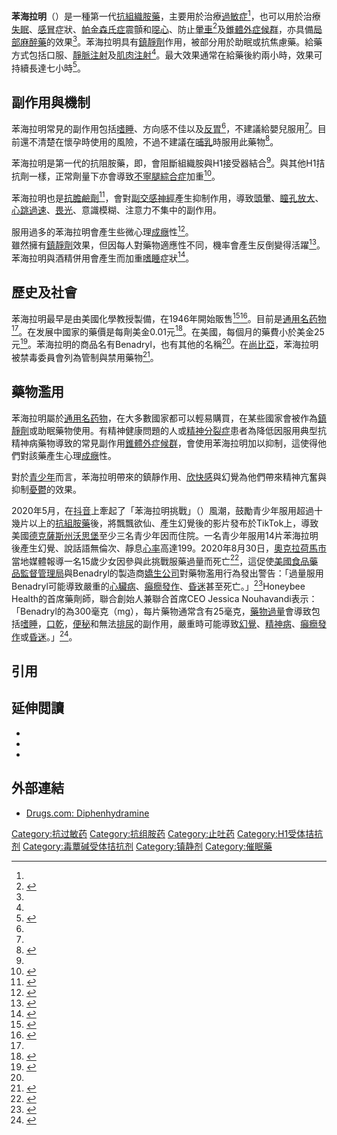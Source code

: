 {{expand|time=2015-10-05T06:22:49+00:00}}
{{medical}}
{{Drugbox
| Verifiedfields = changed
| Watchedfields = changed
| verifiedrevid = 460791686
| IUPAC_name = 2-(diphenylmethoxy)-''N'',''N''-dimethylethanamine
| image = Diphenhydramine 2D skeletal.svg
| image2 = Diphenhydramine 3D ball.png
<!--Clinical data-->
| tradename = [[Benadryl|Benadryl]], [[Unisom|Unisom]], [[Sominex|Sominex]], ZzzQuil
| Drugs.com = {{drugs.com|monograph|diphenhydramine-hydrochloride}}
| MedlinePlus = a682539
| pregnancy_AU = A
| pregnancy_US = B
| legal_AU = S2
| legal_US = [[OTC|OTC]]
| routes_of_administration = 口服、[[肌注|肌注]]、[[静注|静注]]等
| dependency_liability = 极低
<!--Pharmacokinetic data-->
| bioavailability = 40–60%<ref name="pmid2866055">{{cite journal | author = Paton DM, Webster DR | title = Clinical pharmacokinetics of H1-receptor antagonists (the antihistamines) | journal = Clin. Pharmacokinet. | volume = 10 | issue = 6 | pages = 477–97 | year = 1985 | pmid = 2866055 | doi = 10.2165/00003088-198510060-00002 }}</ref>
| protein_bound = 98–99%
| metabolism = 多种[[细胞色素P450|细胞色素P450]]肝酶: [[CYP2D6|CYP2D6]] (80%), [[CYP3A4|CYP3A4]] (10%)<ref>{{cite web | author =  | title = Showing Diphenhydramine (DB01075) | url = http://www.drugbank.ca/drugs/DB01075 | publisher = DrugBank | accessdate = 5 September 2009 | archive-date = 2019-04-20 | archive-url = https://web.archive.org/web/20190420130327/https://www.drugbank.ca/drugs/DB01075 | dead-url = no }}</ref>
| elimination_half-life = 7 小时(儿童)<ref name="pmid2391399">{{cite journal | author = Simons KJ, Watson WT, Martin TJ, Chen XY, Simons FE | title = Diphenhydramine: pharmacokinetics and pharmacodynamics in elderly adults, young adults, and children | url = https://archive.org/details/sim_journal-of-clinical-pharmacology_1990-07_30_7/page/665 | journal = J. Clin. Pharmacol. | volume = 30 | issue = 7 | pages = 665–71 |date=July 1990 | pmid = 2391399 | doi = 10.1002/j.1552-4604.1990.tb01871.x }}</ref><br />12 小时(成人)<ref name="pmid2391399" /><br />17 小时(老年)<ref name="pmid2391399" />
| excretion = 94%经尿液，6%经粪便<ref name="pmid3962845">{{cite journal | author = Garnett WR | title = Diphenhydramine | journal = Am. Pharm. | volume = NS26 | issue = 2 | pages = 35–40 |date=February 1986 | pmid = 3962845 | doi = }}</ref>
<!--Identifiers-->
| CAS_number_Ref = {{cascite|correct|??}}
| CAS_number = 58-73-1
| ATC_prefix = D04
| ATC_suffix = AA32
| ATC_supplemental =  {{ATC|D04|AA33}}, {{ATC|R06|AA02}}
| PubChem = 3100
| IUPHAR_ligand = 1224
| DrugBank_Ref = {{drugbankcite|correct|drugbank}}
| DrugBank = DB01075
| ChemSpiderID_Ref = {{chemspidercite|correct|chemspider}}
| ChemSpiderID = 2989
| UNII_Ref = {{fdacite|correct|FDA}}
| UNII = 8GTS82S83M
| KEGG_Ref = {{keggcite|changed|kegg}}
| KEGG = D00669
| ChEBI_Ref = {{ebicite|correct|EBI}}
| ChEBI = 4636
| ChEMBL_Ref = {{ebicite|correct|EBI}}
| ChEMBL = 657
<!--Chemical data-->
| C=17 | H=21 | N=1 | O=1
| molecular_weight = 255.355 g/mol
| smiles = O(CCN(C)C)C(c1ccccc1)c2ccccc2
| InChI = 1/C17H21NO/c1-18(2)13-14-19-17(15-9-5-3-6-10-15)16-11-7-4-8-12-16/h3-12,17H,13-14H2,1-2H3
| StdInChI_Ref = {{stdinchicite|correct|chemspider}}
| StdInChI = 1S/C17H21NO/c1-18(2)13-14-19-17(15-9-5-3-6-10-15)16-11-7-4-8-12-16/h3-12,17H,13-14H2,1-2H3
| StdInChIKey_Ref = {{stdinchicite|correct|chemspider}}
| StdInChIKey = ZZVUWRFHKOJYTH-UHFFFAOYSA-N
}}

<!-- 定義及醫療用途 -->
'''苯海拉明'''（{{lang-en|'''Diphenhydramine'''}}）是一種第一代[[抗組織胺藥|抗組織胺藥]]，主要用於治療[[過敏|過敏症]]<ref name=AHSP2016/>，也可以用於治療[[失眠|失眠]]、[[感冒|感冒]]症狀、[[帕金森氏症|帕金森氏症]]震顫和[[噁心|噁心]]、防止[[暈車|暈車]]<ref>{{cite web |author1=Flake ZA, Scalley RD, Bailey AG (March 2004) |title=Practical Selection of Antiemetics |url=https://www.aafp.org/afp/2004/0301/p1169.html |website=American Family Physician |access-date=2020-09-26 |archive-date=2019-04-20 |archive-url=https://web.archive.org/web/20190420130333/https://www.aafp.org/afp/2004/0301/p1169.html |dead-url=no }}</ref>及[[錐體外症候群|錐體外症候群]]，亦具備[[局部麻醉藥|局部麻醉藥]]的效果<ref name=AHSP2016/>。苯海拉明具有[[鎮靜劑|鎮靜劑]]作用，被部分用於助眠或抗焦慮藥。給藥方式包括口服、[[靜脈注射|靜脈注射]]及[[肌肉注射|肌肉注射]]<ref name=AHSP2016/>。最大效果通常在給藥後約兩小時，效果可持續長達七小時<ref name=AHSP2016>{{cite web|title=Diphenhydramine Hydrochloride|url=https://www.drugs.com/monograph/diphenhydramine-hydrochloride.html|website=Drugs.com|publisher=American Society of Health-System Pharmacists|accessdate=28 September 2016|date=6 September 2016|deadurl=no|archive-url=https://web.archive.org/web/20160915002404/https://www.drugs.com/monograph/diphenhydramine-hydrochloride.html|archivedate=15 September 2016}}</ref>。<br />

==副作用與機制==
苯海拉明常見的副作用包括[[嗜睡|嗜睡]]、方向感不佳以及[[反胃|反胃]]<ref name=AHSP2016/>，不建議給嬰兒服用<ref name=AHSP2016/>。目前還不清楚在懷孕時使用的風險，不過不建議在[[哺乳|哺乳]]時服用此藥物<ref>{{cite web|title=Diphenhydramine Pregnancy and Breastfeeding Warnings|url=https://www.drugs.com/pregnancy/diphenhydramine.html|website=Drugs.com|accessdate=28 September 2016|deadurl=no|archive-url=https://web.archive.org/web/20161002114958/https://www.drugs.com/pregnancy/diphenhydramine.html|archivedate=2 October 2016}}</ref>。

苯海拉明是第一代的抗阻胺藥，即{{le|H1拮抗劑|H1 antihistamine}}，會阻斷組織胺與H1接受器結合<ref name=AHSP2016/>。與其他H1拮抗劑一樣，正常劑量下亦會導致[[不寧腿綜合症|不寧腿綜合症]]加重<ref>{{cite web |title=Restless Legs Syndrome Fact Sheet |url=https://www.ninds.nih.gov/disorders/patient-caregiver-education/fact-sheets/restless-legs-syndrome-fact-sheet |website=National Institute of Neurological Disorders and Stroke |access-date=2020-09-26 |archive-date=2017-07-28 |archive-url=https://web.archive.org/web/20170728021833/https://www.ninds.nih.gov/Disorders/Patient-Caregiver-Education/Fact-Sheets/Restless-Legs-Syndrome-Fact-Sheet |dead-url=no }}</ref>。

苯海拉明也是[[抗膽鹼劑|抗膽鹼劑]]<ref>{{cite book|last1=Ayd|first1=Frank J.|title=Lexicon of Psychiatry, Neurology, and the Neurosciences|date=2000|publisher=Lippincott Williams & Wilkins|isbn=978-0-7817-2468-5 | page = 332 | url = https://books.google.ca/books?id=ea_QVG2BFy8C&pg=PA332  | deadurl = no | archive-url = https://web.archive.org/web/20170908214041/https://books.google.ca/books?id=ea_QVG2BFy8C&pg=PA332 | archive-date = 8 September 2017}}</ref>，會對[[副交感神經|副交感神經]]產生抑制作用，導致[[頭暈|頭暈]]、[[瞳孔放大|瞳孔放大]]、[[心跳過速|心跳過速]]、[[畏光|畏光]]、意識模糊、注意力不集中的副作用。

服用過多的苯海拉明會產生些微心理[[成癮|成癮]]性<ref>{{cite web |author1=Monson K，Schoenstadt A |title=Benadryl Addiction |url=http://allergies.emedtv.com/benadryl/benadryl-addiction.html |website=eMedTV |accessdate=2014-01-04 |archive-date=2014-01-04 |archive-url=https://web.archive.org/web/20140104053402/http://allergies.emedtv.com/benadryl/benadryl-addiction.html |dead-url=no }}</ref>。<br />雖然擁有[[鎮靜劑|鎮靜劑]]效果，但因每人對藥物適應性不同，機率會產生{{le|異常反應|Paradoxical reaction}}反倒變得活躍<ref>{{cite web |author1=Wendy S.Swanson |title=If It Were My Child: No Benadryl For The Plane |url=https://seattlemamadoc.seattlechildrens.org/if-it-were-my-child-no-benadryl-for-the-plane/ |website=Seattle Children's |accessdate=NOVEMBER 24, 2009 |archive-date=2021-02-25 |archive-url=https://web.archive.org/web/20210225070641/https://seattlemamadoc.seattlechildrens.org/if-it-were-my-child-no-benadryl-for-the-plane/ |dead-url=no }}</ref>。<br />
苯海拉明與酒精併用會產生{{le|药物相互作用|Interaction}}而加重[[嗜睡|嗜睡]]症狀<ref>{{cite web |title=Diphenhydramine and Alcohol / Food Interactions |url=https://www.drugs.com/food-interactions/diphenhydramine.html |website=Drugs.com |access-date=2020-09-26 |archive-date=2013-02-17 |archive-url=https://web.archive.org/web/20130217152320/http://www.drugs.com/food-interactions/diphenhydramine.html |dead-url=no }}</ref>。

==歷史及社會==
苯海拉明最早是由美國化學教授{{le|George Rieveschl|George Rieveschl}}製備，在1946年開始販售<ref>{{cite book|last1=Dörwald|first1=Florencio Zaragoza|title=Lead Optimization for Medicinal Chemists: Pharmacokinetic Properties of Functional Groups and Organic Compounds |date = 2013 | publisher = John Wiley & Sons | isbn = 978-3-527-64565-7 | page = 225 | url = https://books.google.ca/books?id=YTeY9ZEfNccC&pg=PA225 | deadurl = no | archive-url=https://web.archive.org/web/20161002085621/https://books.google.ca/books?id=YTeY9ZEfNccC&pg=PA225|archivedate=2 October 2016}}</ref><ref>{{cite web|title=Benadryl|url=http://ohiohistorycentral.org/w/Benadryl?rec=2591|website=Ohio History Central|accessdate=28 September 2016|deadurl=no|archive-url=https://web.archive.org/web/20161017192649/http://ohiohistorycentral.org/w/Benadryl?rec=2591|archivedate=17 October 2016}}</ref>。目前是[[通用名药物|通用名药物]]<ref name=AHSP2016/>。在发展中國家的藥價是每劑美金0.01元<ref>{{cite web|title=Diphenhydramine|url=http://mshpriceguide.org/en/single-drug-information/?DMFId=273&searchYear=2014|website=International Drug Price Indicator Guide|accessdate=28 September 2016|archive-date=2020-09-27|archive-url=https://web.archive.org/web/20200927162514/https://mshpriceguide.org/en/single-drug-information/?DMFId=273&searchYear=2014|dead-url=no}}</ref>。在美國，每個月的藥費小於美金25元<ref name=Ric2015>{{cite book|last1=Hamilton|first1=Richart|title=Tarascon Pocket Pharmacopoeia 2015 Deluxe Lab-Coat Edition|date=2015|publisher=Jones & Bartlett Learning|isbn=978-1-284-05756-0|page=240}}</ref>。苯海拉明的商品名有Benadryl，也有其他的名稱<ref name=AHSP2016/>。在[[尚比亞|尚比亞]]，苯海拉明被禁毒委員會列為管制與禁用藥物<ref>{{cite web |title="List of prohibited and controlled drugs according to chapter 96 of the laws of Zambia" |url=https://web.archive.org/web/20131116010729/http://www.gctrips.org/documents/IllegaldrugsinZambia.docx |website=The Drug Enforcement Commission ZAMBIA}}</ref>。

==藥物濫用==
苯海拉明屬於[[通用名药物|通用名药物]]，在大多數國家都可以輕易購買，在某些國家會被作為[[鎮靜劑|鎮靜劑]]或助眠藥物使用。有精神健康問題的人或[[精神分裂症|精神分裂症]]患者為降低因服用典型抗精神病藥物導致的常見副作用[[錐體外症候群|錐體外症候群]]，會使用苯海拉明加以抑制，這使得他們對該藥產生心理[[成癮|成癮]]性。

對於[[青少年|青少年]]而言，苯海拉明帶來的鎮靜作用、[[欣快感|欣快感]]與幻覺為他們帶來精神亢奮與抑制[[憂鬱|憂鬱]]的效果。

2020年5月，在[[抖音|抖音]]上牽起了「苯海拉明挑戰」（{{lang-en|'''Benadryl Challenge'''}}）風潮，鼓勵青少年服用超過十幾片以上的[[抗組胺藥|抗組胺藥]]後，將飄飄欲仙、產生幻覺後的影片發布於TikTok上，導致美國[[德克薩斯州|德克薩斯州]][[沃思堡|沃思堡]]至少三名青少年因而住院。一名青少年服用14片苯海拉明後產生幻覺、說話語無倫次、靜息[[心率|心率]]高達199。2020年8月30日，[[奧克拉荷馬市|奧克拉荷馬市]]當地媒體{{le|WKRG-TV}}報導一名15歲少女因參與此挑戰服藥過量而死亡<ref>{{cite news |author1=Cassandra Sweetman (KFOR) and Nexstar Media Wire |title=Dangerous ‘Benadryl Challenge’ on TikTok blamed for death of Oklahoma teen |url=https://www.wkrg.com/news/dangerous-benadryl-challenge-on-tiktok-blamed-for-death-of-oklahoma-teen/#link=%7B%22role%22:%22standard%22,%22href%22:%22https://www.wkrg.com/news/dangerous-benadryl-challenge-on-tiktok-blamed-for-death-of-oklahoma-teen/%22,%22target%22:%22_blank%22,%22absolute%22:%22%22,%22linkText%22:%22report.%22%7D |work=WKRG-TV |date=2020-08-31 |accessdate=2020-09-26 |archive-date=2021-02-11 |archive-url=https://web.archive.org/web/20210211040918/https://www.wkrg.com/news/dangerous-benadryl-challenge-on-tiktok-blamed-for-death-of-oklahoma-teen/#link=%7B%22role%22:%22standard%22,%22href%22:%22https://www.wkrg.com/news/dangerous-benadryl-challenge-on-tiktok-blamed-for-death-of-oklahoma-teen/%22,%22target%22:%22_blank%22,%22absolute%22:%22%22,%22linkText%22:%22report.%22%7D |dead-url=no }}</ref>，這促使[[美國食品藥品監督管理局|美國食品藥品監督管理局]]與Benadryl的製造商[[嬌生公司|嬌生公司]]對藥物濫用行為發出警告：「過量服用Benadryl可能導致嚴重的[[心臟病|心臟病]]、[[癲癇發作|癲癇發作]]、[[昏迷|昏迷]]甚至死亡。」<ref>{{cite news |author1=Dalvin Brown |title='Benadryl Challenge' on TikTok can cause 'serious problems,' the FDA warns |url=https://www.usatoday.com/story/money/2020/09/25/tiktoks-benadryl-challenge-can-cause-serious-problems-fda-warns/3528974001/ |work=USA Today |date=2020-09-25 |accessdate=2020-09-26 |archive-date=2020-11-18 |archive-url=https://web.archive.org/web/20201118084548/https://www.usatoday.com/story/money/2020/09/25/tiktoks-benadryl-challenge-can-cause-serious-problems-fda-warns/3528974001/ |dead-url=no }}</ref>Honeybee Health的首席藥劑師，聯合創始人兼聯合首席CEO Jessica Nouhavandi表示：「Benadryl的{{le|每日最高劑量|maximum daily dose}}為300毫克（mg），每片藥物通常含有25毫克，[[藥物過量|藥物過量]]會導致包括[[嗜睡|嗜睡]]，[[口乾|口乾]]，[[便秘|便秘]]和無法[[排尿|排尿]]的副作用，嚴重時可能導致[[幻覺|幻覺]]、[[精神病|精神病]]、[[癲癇發作|癲癇發作]]或[[昏迷|昏迷]]。」<ref>{{cite news |title=Benadryl Challenge on TikTok Is Dangerous, Experts Say |url=https://www.healthline.com/health-news/benadryl-challenge-on-tiktok-is-dangerous-experts-say#Proper-dosages |work=Healthline |accessdate=2020-09-26 |archive-date=2021-01-20 |archive-url=https://web.archive.org/web/20210120223248/https://www.healthline.com/health-news/benadryl-challenge-on-tiktok-is-dangerous-experts-say#Proper-dosages |dead-url=no }}</ref>。

==引用==
{{reflist|2}}

==延伸閲讀==
{{Refbegin}}
* {{cite journal | vauthors = Lieberman JA | title = History of the use of antidepressants in primary care | journal = Primary Care Companion J. Clinical Psychiatry | volume = 5 | issue = supplement 7 | pages = 6–10 | year = 2003 | url = http://www.psychiatrist.com/pcc/pccpdf/v05s07/v05s0702.pdf | access-date = 2020-01-26 | archive-date = 2014-06-11 | archive-url = https://web.archive.org/web/20140611094425/http://www.psychiatrist.com/pcc/pccpdf/v05s07/v05s0702.pdf | dead-url = no }}
* {{cite journal | vauthors = Cox D, Ahmed Z, McBride AJ | title = Diphenhydramine dependence | url = https://archive.org/details/sim_british-journal-of-addiction_2001-03_96_3/page/516 | journal = Addiction | volume = 96 | issue = 3 | pages = 516–7 | date = March 2001 | pmid = 11310441 }}
* {{cite journal | vauthors = Björnsdóttir I, Einarson TR, Gudmundsson LS, Einarsdóttir RA | title = Efficacy of diphenhydramine against cough in humans: a review | journal = Pharmacy World & Science | volume = 29 | issue = 6 | pages = 577–83 | date = December 2007 | pmid = 17486423 | doi = 10.1007/s11096-007-9122-2 }}
{{Refend}}

==外部連結==
{{Commons category}}
*[https://www.drugs.com/pro/diphenhydramine.html Drugs.com: Diphenhydramine] {{Wayback|url=https://www.drugs.com/pro/diphenhydramine.html |date=20210421151741 }}

{{Antiemetics}}
{{Antipruritics}}
{{Antiparkinson}}
{{Antihistamines}}
{{Histaminergics}}
{{Hypnotics and sedatives}}

[[Category:抗过敏药|Category:抗过敏药]]
[[Category:抗组胺药|Category:抗组胺药]]
[[Category:止吐药|Category:止吐药]]
[[Category:H1受体拮抗剂|Category:H1受体拮抗剂]]
[[Category:毒蕈碱受体拮抗剂|Category:毒蕈碱受体拮抗剂]]
[[Category:镇静剂|Category:镇静剂]]
[[Category:催眠藥|Category:催眠藥]]